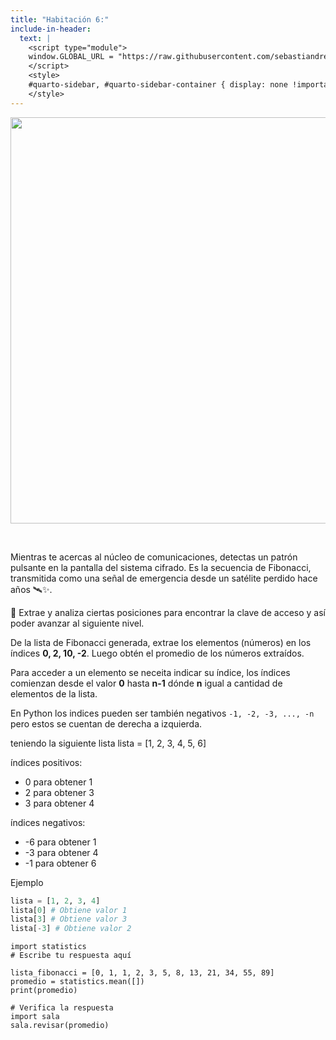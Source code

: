 ```yaml
---
title: "Habitación 6:"
include-in-header:
  text: |
    <script type="module">
    window.GLOBAL_URL = "https://raw.githubusercontent.com/sebastiandres/pyschool_2025/refs/heads/main/quarto/rooms/sala_06.py";
    </script>
    <style>
    #quarto-sidebar, #quarto-sidebar-container { display: none !important; }
    </style>
---
```


<center>
<img src="./img/sala_06.png" width="650">
</center>

<br/>

Mientras te acercas al núcleo de comunicaciones, detectas un patrón pulsante en la pantalla del sistema cifrado. Es la
secuencia de Fibonacci, transmitida como una señal de emergencia desde un satélite perdido hace años 🛰️✨.

💾 Extrae y analiza ciertas posiciones para encontrar la clave de acceso y así poder avanzar al siguiente nivel.

<div class="alert alert-info">
De la lista de Fibonacci generada, extrae los elementos (números) en los índices **0, 2, 10, -2**. Luego obtén el
promedio de los números extraídos.
</div>

::: {.callout-tip title="Acceder a elementos de una lista" collapse="true"}
Para acceder a un elemento se neceita indicar su índice, los índices comienzan desde el valor **0** hasta **n-1** dónde **n** igual a cantidad de elementos de la lista.

En Python los indices pueden ser también negativos `-1, -2, -3, ..., -n` pero estos se cuentan de derecha a izquierda.


teniendo la siguiente lista lista = [1, 2, 3, 4, 5, 6]

índices positivos:

* 0 para obtener 1
* 2 para obtener 3
* 3 para obtener 4

índices negativos:

* -6 para obtener 1
* -3 para obtener 4
* -1 para obtener 6

Ejemplo
```python 
lista = [1, 2, 3, 4]
lista[0] # Obtiene valor 1
lista[3] # Obtiene valor 3
lista[-3] # Obtiene valor 2
```
:::

```pyodide-python
import statistics
# Escribe tu respuesta aquí

lista_fibonacci = [0, 1, 1, 2, 3, 5, 8, 13, 21, 34, 55, 89]
promedio = statistics.mean([])
print(promedio)

# Verifica la respuesta
import sala
sala.revisar(promedio)
```
